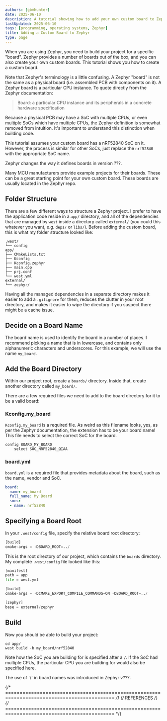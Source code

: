 ```yaml
---
authors: [gbmhunter]
date: 2025-06-10
description: A tutorial showing how to add your own custom board to Zephyr.
lastUpdated: 2025-06-10
tags: [programming, operating systems, Zephyr]
title: Adding a Custom Board to Zephyr
type: page
---
```


<WarningIsNotes />

When you are using Zephyr, you need to build your project for a specific "board". Zephyr provides a number of boards out of the box, and you can also create your own custom boards. This tutorial shows you how to create a custom board.

Note that Zephyr's terminology is a little confusing. A Zephyr "board" is not the same as a physical board (i.e. assembled PCB with components on it). A Zephyr board is a particular CPU instance. To quote directly from the Zephyr documentation:

> Board: a particular CPU instance and its peripherals in a concrete hardware specification

Because a physical PCB may have a SoC with multiple CPUs, or even multiple SoCs which have multiple CPUs, the Zephyr definition is somewhat removed from intuition. It's important to understand this distinction when building code.

This tutorial assumes your custom board has a nRF52840 SoC on it. However, the process is similar for other SoCs, just replace the `nrf52840` with the appropriate SoC name.

Zephyr changes the way it defines boards in version ???.

Many MCU manufacturers provide example projects for their boards. These can be a great starting point for your own custom board. These boards are usually located in the Zephyr repo.

## Folder Structure

There are a few different ways to structure a Zephyr project. I prefer to have the application code reside in a `app/` directory, and all of the dependencies that are managed by `west` inside a directory called `external/` (you could this whatever you want, e.g. `deps/` or `libs/`). Before adding the custom board, this is what my folder structure looked like:

```text
.west/
└── config
app/
├── CMakeLists.txt
├── Kconfig
├── Kconfig.zephyr
├── main.cpp
├── prj.conf
└── west.yml
external/
└── zephyr/
```

Having all the managed dependencies in a separate directory makes it easier to add a `.gitignore` for them, reduces the clutter in your root directory, and makes it easier to wipe the directory if you suspect there might be a cache issue.

## Decide on a Board Name

The board name is used to identify the board in a number of places. I recommend picking a name that is in lowercase, and contains only alphanumeric characters and underscores. For this example, we will use the name `my_board`.

## Add the Board Directory

Within our project root, create a `boards/` directory. Inside that, create another directory called `my_board/`.

There are a few required files we need to add to the board directory for it to be a valid board:

### Kconfig.my_board

`Kconfig.my_board` is a required file. As weird as this filename looks, yes, as per the Zephyr documentation, the extension has to be your board name! This file needs to select the correct SoC for the board.

```python title="boards/my_board/Kconfig.my_board"
config BOARD_MY_BOARD
	select SOC_NRF52840_QIAA
```

### board.yml

`board.yml` is a required file that provides metadata about the board, such as the name, vendor and SoC.

```yaml title="boards/my_board/board.yml"
board:
  name: my_board
  full_name: My Board
  socs:
  - name: nrf52840
```

## Specifying a Board Root

In your `.west/config` file, specify the relative board root directory:

```python title=".west/config"
[build]
cmake-args = -DBOARD_ROOT=../
```

This is the root directory of our project, which contains the `boards` directory. My complete `.west/config` file looked like this:

```python title=".west/config"
[manifest]
path = app
file = west.yml

[build]
cmake-args = -DCMAKE_EXPORT_COMPILE_COMMANDS=ON -DBOARD_ROOT=../

[zephyr]
base = external/zephyr
```

## Build

Now you should be able to build your project:

```shell
cd app/
west build -b my_board/nrf52840
```

Note how the SoC you are building for is specified after a `/`. If the SoC had multiple CPUs, the particular CPU you are building for would also be specified here.

<Aside type="tip">
The use of `/` in board names was introduced in Zephyr v???.
</Aside>

{/* ============================================================================================ */}
{/* REFERENCES */}
{/* ============================================================================================ */}
